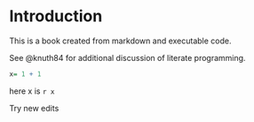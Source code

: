 # Introduction

This is a book created from markdown and executable code.

See @knuth84 for additional discussion of literate programming.

```r
x= 1 + 1
```

here x is `r x`

Try new edits
